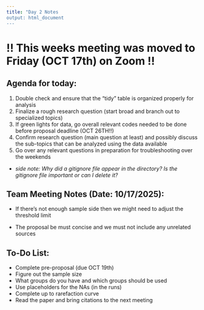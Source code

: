 ```yaml
---
title: "Day 2 Notes
output: html_document
---
```


# !! This weeks meeting was moved to Friday (OCT 17th) on Zoom !!

## Agenda for today:

1)  Double check and ensure that the "tidy" table is organized properly for analysis
2)  Finalize a rough research question (start broad and branch out to specialized topics)
3)  If green lights for data, go overall relevant codes needed to be done before proposal deadline (OCT 26TH!!)
4)  Confirm research question (main question at least) and possibly discuss the sub-topics that can be analyzed using the data available
5)  Go over any relevant questions in preparation for troubleshooting over the weekends

-   *side note: Why did a gitignore file appear in the directory? Is the gitignore file important or can I delete it?*

## Team Meeting Notes (Date: 10/17/2025):

-   If there's not enough sample side then we might need to adjust the threshold limit

-   The proposal be must concise and we must not include any unrelated sources

## To-Do List:

-   Complete pre-proposal (due OCT 19th)
-   Figure out the sample size
-   What groups do you have and which groups should be used
-   Use placeholders for the NAs (in the runs)
-   Complete up to rarefaction curve
-   Read the paper and bring citations to the next meeting
